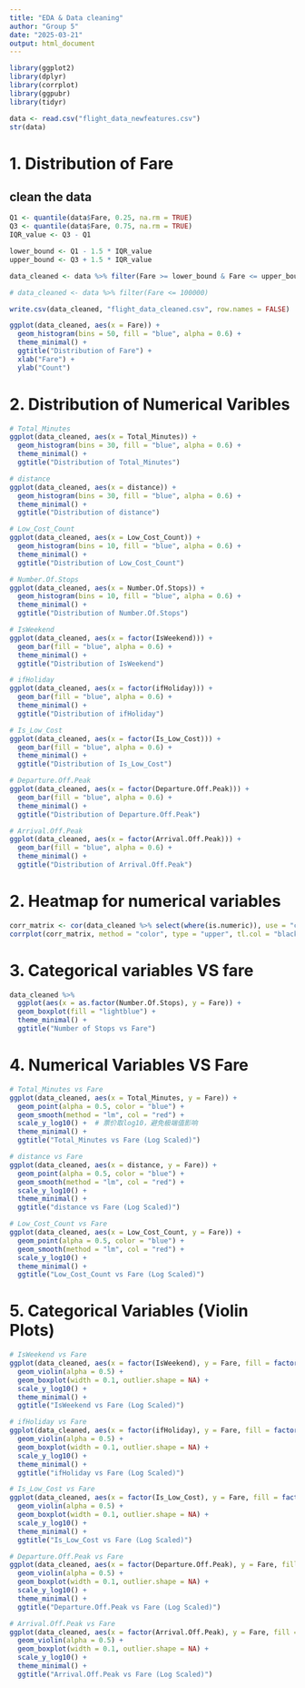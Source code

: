 ```yaml
---
title: "EDA & Data cleaning"
author: "Group 5"
date: "2025-03-21"
output: html_document
---
```


```r
library(ggplot2)
library(dplyr)
library(corrplot)
library(ggpubr)
library(tidyr) 
```


```r
data <- read.csv("flight_data_newfeatures.csv")
str(data)
```

# 1. Distribution of Fare

## clean the data

```r
Q1 <- quantile(data$Fare, 0.25, na.rm = TRUE)
Q3 <- quantile(data$Fare, 0.75, na.rm = TRUE)
IQR_value <- Q3 - Q1

lower_bound <- Q1 - 1.5 * IQR_value
upper_bound <- Q3 + 1.5 * IQR_value

data_cleaned <- data %>% filter(Fare >= lower_bound & Fare <= upper_bound)

# data_cleaned <- data %>% filter(Fare <= 100000)

write.csv(data_cleaned, "flight_data_cleaned.csv", row.names = FALSE)
```

```r
ggplot(data_cleaned, aes(x = Fare)) +
  geom_histogram(bins = 50, fill = "blue", alpha = 0.6) +
  theme_minimal() +
  ggtitle("Distribution of Fare") +
  xlab("Fare") +
  ylab("Count")
```

# 2. Distribution of Numerical Varibles
```r
# Total_Minutes
ggplot(data_cleaned, aes(x = Total_Minutes)) +
  geom_histogram(bins = 30, fill = "blue", alpha = 0.6) +
  theme_minimal() +
  ggtitle("Distribution of Total_Minutes")

# distance
ggplot(data_cleaned, aes(x = distance)) +
  geom_histogram(bins = 30, fill = "blue", alpha = 0.6) +
  theme_minimal() +
  ggtitle("Distribution of distance")

# Low_Cost_Count
ggplot(data_cleaned, aes(x = Low_Cost_Count)) +
  geom_histogram(bins = 10, fill = "blue", alpha = 0.6) +
  theme_minimal() +
  ggtitle("Distribution of Low_Cost_Count")

# Number.Of.Stops
ggplot(data_cleaned, aes(x = Number.Of.Stops)) +
  geom_histogram(bins = 10, fill = "blue", alpha = 0.6) +
  theme_minimal() +
  ggtitle("Distribution of Number.Of.Stops")

# IsWeekend
ggplot(data_cleaned, aes(x = factor(IsWeekend))) +
  geom_bar(fill = "blue", alpha = 0.6) +
  theme_minimal() +
  ggtitle("Distribution of IsWeekend")

# ifHoliday
ggplot(data_cleaned, aes(x = factor(ifHoliday))) +
  geom_bar(fill = "blue", alpha = 0.6) +
  theme_minimal() +
  ggtitle("Distribution of ifHoliday")

# Is_Low_Cost
ggplot(data_cleaned, aes(x = factor(Is_Low_Cost))) +
  geom_bar(fill = "blue", alpha = 0.6) +
  theme_minimal() +
  ggtitle("Distribution of Is_Low_Cost")

# Departure.Off.Peak
ggplot(data_cleaned, aes(x = factor(Departure.Off.Peak))) +
  geom_bar(fill = "blue", alpha = 0.6) +
  theme_minimal() +
  ggtitle("Distribution of Departure.Off.Peak")

# Arrival.Off.Peak
ggplot(data_cleaned, aes(x = factor(Arrival.Off.Peak))) +
  geom_bar(fill = "blue", alpha = 0.6) +
  theme_minimal() +
  ggtitle("Distribution of Arrival.Off.Peak")
```

# 2. Heatmap for numerical variables
```r
corr_matrix <- cor(data_cleaned %>% select(where(is.numeric)), use = "complete.obs")
corrplot(corr_matrix, method = "color", type = "upper", tl.col = "black", tl.cex = 0.7)
```

# 3. Categorical variables VS fare
```r
data_cleaned %>%
  ggplot(aes(x = as.factor(Number.Of.Stops), y = Fare)) +
  geom_boxplot(fill = "lightblue") +
  theme_minimal() +
  ggtitle("Number of Stops vs Fare")
```

# 4. Numerical Variables VS Fare
```r
# Total_Minutes vs Fare
ggplot(data_cleaned, aes(x = Total_Minutes, y = Fare)) +
  geom_point(alpha = 0.5, color = "blue") +
  geom_smooth(method = "lm", col = "red") +
  scale_y_log10() +  # 票价取log10，避免极端值影响
  theme_minimal() +
  ggtitle("Total_Minutes vs Fare (Log Scaled)")

# distance vs Fare
ggplot(data_cleaned, aes(x = distance, y = Fare)) +
  geom_point(alpha = 0.5, color = "blue") +
  geom_smooth(method = "lm", col = "red") +
  scale_y_log10() +
  theme_minimal() +
  ggtitle("distance vs Fare (Log Scaled)")

# Low_Cost_Count vs Fare
ggplot(data_cleaned, aes(x = Low_Cost_Count, y = Fare)) +
  geom_point(alpha = 0.5, color = "blue") +
  geom_smooth(method = "lm", col = "red") +
  scale_y_log10() +
  theme_minimal() +
  ggtitle("Low_Cost_Count vs Fare (Log Scaled)")
```

# 5. Categorical Variables (Violin Plots)
```r
# IsWeekend vs Fare
ggplot(data_cleaned, aes(x = factor(IsWeekend), y = Fare, fill = factor(IsWeekend))) +
  geom_violin(alpha = 0.5) +
  geom_boxplot(width = 0.1, outlier.shape = NA) +
  scale_y_log10() + 
  theme_minimal() +
  ggtitle("IsWeekend vs Fare (Log Scaled)")

# ifHoliday vs Fare
ggplot(data_cleaned, aes(x = factor(ifHoliday), y = Fare, fill = factor(ifHoliday))) +
  geom_violin(alpha = 0.5) +
  geom_boxplot(width = 0.1, outlier.shape = NA) +
  scale_y_log10() +
  theme_minimal() +
  ggtitle("ifHoliday vs Fare (Log Scaled)")

# Is_Low_Cost vs Fare
ggplot(data_cleaned, aes(x = factor(Is_Low_Cost), y = Fare, fill = factor(Is_Low_Cost))) +
  geom_violin(alpha = 0.5) +
  geom_boxplot(width = 0.1, outlier.shape = NA) +
  scale_y_log10() +
  theme_minimal() +
  ggtitle("Is_Low_Cost vs Fare (Log Scaled)")

# Departure.Off.Peak vs Fare
ggplot(data_cleaned, aes(x = factor(Departure.Off.Peak), y = Fare, fill = factor(Departure.Off.Peak))) +
  geom_violin(alpha = 0.5) +
  geom_boxplot(width = 0.1, outlier.shape = NA) +
  scale_y_log10() +
  theme_minimal() +
  ggtitle("Departure.Off.Peak vs Fare (Log Scaled)")

# Arrival.Off.Peak vs Fare
ggplot(data_cleaned, aes(x = factor(Arrival.Off.Peak), y = Fare, fill = factor(Arrival.Off.Peak))) +
  geom_violin(alpha = 0.5) +
  geom_boxplot(width = 0.1, outlier.shape = NA) +
  scale_y_log10() +
  theme_minimal() +
  ggtitle("Arrival.Off.Peak vs Fare (Log Scaled)")
```

